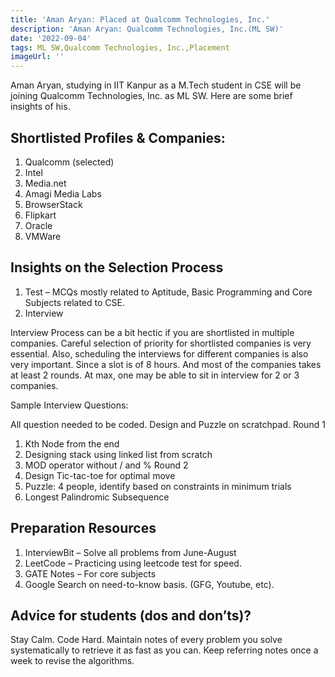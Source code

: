 ```yaml
---
title: 'Aman Aryan: Placed at Qualcomm Technologies, Inc.'
description: 'Aman Aryan: Qualcomm Technologies, Inc.(ML SW)'
date: '2022-09-04'
tags: ML SW,Qualcomm Technologies, Inc.,Placement
imageUrl: ''
---
```


Aman Aryan, studying in IIT Kanpur as a M.Tech student in CSE will be joining Qualcomm Technologies, Inc. as ML SW. Here are some brief
insights of his.

## Shortlisted Profiles & Companies:
1) Qualcomm (selected)
2) Intel
3) Media.net
4) Amagi Media Labs
5) BrowserStack
6) Flipkart
7) Oracle
8) VMWare

## Insights on the Selection Process
1. Test – MCQs mostly related to Aptitude, Basic Programming and Core Subjects
related to CSE.
2. Interview

Interview Process can be a bit hectic if you are shortlisted in multiple companies. Careful selection of priority for shortlisted companies is very essential. Also, scheduling the interviews for different companies is also very important. Since a slot is of 8 hours. And most of the companies takes at least 2 rounds. At max, one may be able to sit in interview for 2 or 3 companies.

Sample Interview Questions:

All question needed to be coded. Design and Puzzle on scratchpad.
Round 1
1. Kth Node from the end
2. Designing stack using linked list from scratch
3. MOD operator without / and %
Round 2
1. Design Tic-tac-toe for optimal move
2. Puzzle: 4 people, identify based on constraints in minimum trials
3. Longest Palindromic Subsequence

##  Preparation Resources
1. InterviewBit – Solve all problems from June-August
2. LeetCode – Practicing using leetcode test for speed.
3. GATE Notes – For core subjects
4. Google Search on need-to-know basis. (GFG, Youtube, etc).

## Advice for students (dos and don’ts)? 
Stay Calm.
Code Hard.
Maintain notes of every problem you solve systematically to retrieve it as fast as you can.
Keep referring notes once a week to revise the algorithms.

